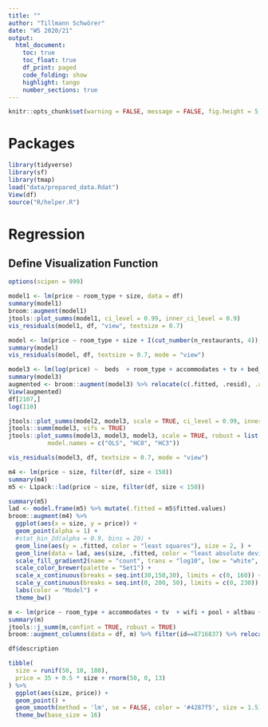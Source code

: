 ```yaml
---
title: ""
author: "Tillmann Schwörer"
date: "WS 2020/21"
output: 
  html_document:
    toc: true
    toc_float: true
    df_print: paged
    code_folding: show  
    highlight: tango
    number_sections: true
---
```


```r
knitr::opts_chunk$set(warning = FALSE, message = FALSE, fig.height = 5, fig.width = 12)
```

# Packages
```r
library(tidyverse)
library(sf)
library(tmap)
load("data/prepared_data.Rdat")
View(df)
source("R/helper.R")
```

# Regression 
## Define Visualization Function
```r
options(scipen = 999)
```

```r
model1 <- lm(price ~ room_type + size, data = df)
summary(model1)
broom::augment(model1)
jtools::plot_summs(model1, ci_level = 0.99, inner_ci_level = 0.9)
vis_residuals(model1, df, "view", textsize = 0.7)
```

```r
model <- lm(price ~ room_type + size + I(cut_number(n_restaurants, 4)), data = df)
summary(model)
vis_residuals(model, df, textsize = 0.7, mode = "view")
```
```r
model3 <- lm(log(price) ~  beds  + room_type + accommodates + tv + bed_linens + parking + garden + coffeemaker + pool + bathtub + cooking_basics + gym + altbau + n_restaurants + n_attractions + stop_dist, data = df)
summary(model3)
augmented <- broom::augment(model3) %>% relocate(c(.fitted, .resid), .after = price)
View(augmented)
df[2107,]
log(110)
```


```r
jtools::plot_summs(model2, model3, scale = TRUE, ci_level = 0.99, inner_ci_level = 0.95)
jtools::summ(model3, vifs = TRUE)
jtools::plot_summs(model3, model3, model3, scale = TRUE, robust = list(FALSE, "HC0", "HC3"),
           model.names = c("OLS", "HC0", "HC3"))

vis_residuals(model3, df, textsize = 0.7, mode = "view")
```

```r
m4 <- lm(price ~ size, filter(df, size < 150))
summary(m4)
m5 <- L1pack::lad(price ~ size, filter(df, size < 150))

summary(m5)
lad <- model.frame(m5) %>% mutate(.fitted = m5$fitted.values) 
broom::augment(m4) %>%
  ggplot(aes(x = size, y = price)) +
  geom_point(alpha = 1) +  
  #stat_bin_2d(alpha = 0.9, bins = 20) +  
  geom_line(aes(y = .fitted, color = "least squares"), size = 2, ) +
  geom_line(data = lad, aes(size, .fitted, color = "least absolute deviations"), size = 2) +
  scale_fill_gradient2(name = "count", trans = "log10", low = "white", midpoint = 1, mid = 'grey', high = "red") +
  scale_color_brewer(palette = "Set1") +
  scale_x_continuous(breaks = seq.int(30,150,30), limits = c(0, 160)) +
  scale_y_continuous(breaks = seq.int(0, 200, 50), limits = c(0, 230)) +
  labs(color = "Model") +
  theme_bw()

```
```r
m <- lm(price ~ room_type + accommodates + tv  + wifi + pool + altbau + parking + n_attractions + n_restaurants + stop_dist, df)
summary(m)
jtools::j_summ(m,confint = TRUE, robust = TRUE)
broom::augment_columns(data = df, m) %>% filter(id==8716837) %>% relocate(c(.fitted,.resid), .after = price)
```

```r
df$description
```


```r
tibble(
  size = runif(50, 10, 180),
  price = 35 + 0.5 * size + rnorm(50, 0, 13)
) %>%
  ggplot(aes(size, price)) +
  geom_point() +
  geom_smooth(method = 'lm', se = FALSE, color = '#4287f5', size = 1.5) +
  theme_bw(base_size = 16)
```


